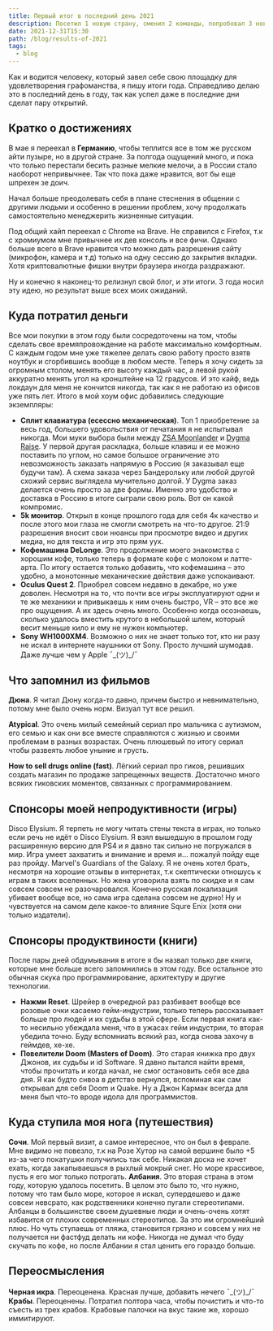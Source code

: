 ```yaml
---
title: Первый итог в последний день 2021
description: Посетил 1 новую страну, сменил 2 команды, попробовал 3 новых языка програмирования, прошел первую операцию, выступил на митапе и конференции, а в конце выпустил блог. Короче мало поработал в этом году, давайте по-новой 😤
date: 2021-12-31T15:30
path: /blog/results-of-2021
tags:
  - blog
---
```


Как и водится человеку, который завел себе свою площадку для удовлетворения графоманства, я пишу итоги года. Справедливо делаю это в последний день в году, так как успел даже в последние дни сделат пару открытий.

## Кратко о достижениях

В мае я переехал в **Германию**, чтобы теплится все в том же русском айти пузыре, но в другой стране. За полгода ощущений много, и пока что только перестали бесить разные мелкие мелочи, а в России стало наоборот непривычнее. Так что пока даже нравится, вот бы еще шпрехен зе доич.

Начал больше преодолевать себя в плане стеснения в общении с другими людьми и особенно в решении проблем, хочу продолжать самостоятельно менеджерить жизненные ситуации.

Под общий хайп переехал с Chrome на Brave. Не справился с Firefox, т.к с хромиумом мне привычнее их дев консоль и все фичи. Однако больше всего в Brave нравится что можно дать разрешения сайту (микрофон, камера и т.д) только на одну сессию до закрытия вкладки. Хотя криптовалютные фишки внутри браузера иногда раздражают.

Ну и конечно я наконец-то релизнул свой блог, и эти итоги. 3 года носил эту идею, но результат выше всех моих ожиданий.

## Куда потратил деньги

Все мои покупки в этом году были сосредоточены на том, чтобы сделать свое времяпровождение на работе максимально комфортным. С каждым годом мне уже тяжелее делать свою работу просто взятв ноутбук и сгорбившись вообще в любом месте. Теперь я хочу сидеть за огромным столом, менять его высоту каждый час, а левой рукой аккуратно менять угол на кронштейне на 12 градусов. И это кайф, ведь локдаун для меня не кончится никогда, так как я не работаю из офисов уже пять лет. Итого в мой хоум офис добавились следующие экземпляры:
- **Сплит клавиатура (есессно механическая)**. Топ 1 приобретение за весь год, большего удовольствия от печатания я не испытывал никогда. Мои муки выбора были между [ZSA Moonlander](https://www.zsa.io/moonlander/) и [Dygma Raise](https://dygma.com/products/dygma-raise). У первой другая раскладка, больше клавиш и ее можно поставить по углом, но самое большое ограничение это невозможность заказать напрямую в Россию (я заказывал еще будучи там). А схема заказа через Бандерольку или любой другой схожий сервис выглядела мучительно долгой. У Dygma заказ делается очень просто за две формы. Именно это удобство и доставка в Россию в итоге сыграли свою роль. Вот он какой компромис.
- **5k монитор**. Открыл в конце прошлого года для себя 4к качество и после этого мои глаза не смогли смотреть на что-то другое. 21:9 разрешения вносит свои нюансы при просмотре видео и других медиа, но для текста и игр это прям уух.
- **Кофемашина DeLonge**. Это продолжение моего знакомства с хорошим кофе, только теперь в формате кофе с молоком и латте-арта. По итогу остается только добавить, что кофемашина – это удобно, а монотонные механические действия даже успокаивают.
- **Oculus Quest 2**. Приобрел совсем недавно в декабре, но уже доволен. Несмотря на то, что почти все игры эксплуатируют одни и те же механики и привыкаешь к ним очень быстро, VR – это все же про ощущения. А их здесь очень много. Особенно когда осознаешь, сколько удалось вместить крутого в небольшой шлем, который весит меньше кило и ему не нужен компьютер.
- **Sony WH1000XM4**. Возможно о них не знает только тот, кто ни разу не искал в интернете наушники от Sony. Просто лучший шумодав. Даже лучше чем у Apple ¯\_(ツ)_/¯

## Что запомнил из фильмов

**Дюна**. Я читал Дюну когда-то давно, причем быстро и невнимательно, потому мне было очень норм. Визуал тут все решил.

**Atypical**. Это очень милый семейный сериал про мальчика с аутизмом, его семью и как они все вместе справляются с жизнью и своими проблемам в разных возрастах. Очень плюшевый по итогу сериал чтобы развеять любое уныние и грусть.

**How to sell drugs online (fast)**. Лёгкий сериал про гиков, решивших создать магазин по продаже запрещенных веществ. Достаточно много всяких гиковских моментов, связанных с программированием.

## Спонсоры моей непродуктивности (игры)

Disco Elysium. Я терпеть не могу читать стены текста в играх, но только если речь не идёт о Disco Elysium. Я взял вышедшую в прошлом году расширенную версию для PS4 и я давно так сильно не погружался в мир. Игра умеет захватить и внимание и время и... пожалуй пойду еще раз пройду.
Marvel's Guardians of the Galaxy. Я не очень хотел брать, несмотря на хорошие отзывы в интернетах, т.к скептически отношусь к играм в таких вселенных. Но жена уговорила взять по скидке и я сам совсем совсем не разочаровался. Конечно русская локализация убивает вообще все, но сама игра сделана совсем не дурно! Ну и чувствуется на самом деле какое-то влияние Squre Enix (хотя они только издатели).

## Спонсоры продуктвиности (книги)

После пары дней обдумывания в итоге я бы назвал только две книги, которые мне больше всего запомнились в этом году. Все остальное это обычная скука про программирование, архитектуру и другие технологии.
- **Нажми Reset**. Шрейер в очередной раз разбивает вообще все розовые очки касаемо гейм-индустрии, только теперь рассказывает больше про людей и их судьбы в этой сфере. Если первая книга как-то несильно убеждала меня, что в ужасах гейм индустрии, то вторая убедила точно. Буду вспомниать всякий раз, когда снова захочу в геймдев, хе-хе.
- **Повелители Doom (Masters of Doom)**. Это старая книжка про двух Джонов, их судьбы и id Software. Я давно пытался найти время, чтобы прочитать и когда начал, не смог остановить себя все два дня. Я как будто снвоа в детство вернулся, вспоминая как сам открывал для себя Doom и Quake. Ну а Джон Кармак всегда для меня был что-то вроде идола для программистов.

## Куда ступила моя нога (путешествия)

**Сочи**. Мой первый визит, а самое интересное, что он был в феврале. Мне видимо не повезло, т.к на Розе Хутор на самой вершине было +5 из-за чего покатушки получились так себе. Никакая доска не хочет ехать, когда закапываешься в рыхлый мокрый снег. Но море крассивое, пусть я его мог только потрогать.
**Албания**. Это вторая страна в этом году, которую удалось посетить. В целом это было то, что нужно, потому что там было море, которое я искал, супердешево и даже совсеи невсрато, как родственники конечно пугали стереотипами. Албанцы в большинстве своем душевные люди и очень-очень хотят избавится от плохих современных стереотипов. За это им огромнейший плюс. Но чуть ступаешь от пляжа, становится грязно и совсем у них не получается ни фастфуд делать ни кофе. Никогда не думал что буду скучать по кофе, но после Албании я стал ценить его гораздо больше.

## Переосмысления

**Черная икра**. Переоценена. Красная лучше, добавить нечего ¯\_(ツ)_/¯
**Крабы**. Переоценены. Потратил полтора часа, чтобы почистить и что-то съесть из трех крабов. Крабовые палочки на вкус такие же, хорошо иммитируют.

